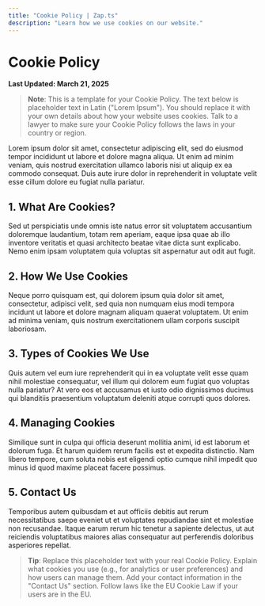 ```yaml
---
title: "Cookie Policy | Zap.ts"
description: "Learn how we use cookies on our website."
---
```


# Cookie Policy

**Last Updated: March 21, 2025**

> **Note**: This is a template for your Cookie Policy. The text below is placeholder text in Latin ("Lorem Ipsum"). You should replace it with your own details about how your website uses cookies. Talk to a lawyer to make sure your Cookie Policy follows the laws in your country or region.

Lorem ipsum dolor sit amet, consectetur adipiscing elit, sed do eiusmod tempor incididunt ut labore et dolore magna aliqua. Ut enim ad minim veniam, quis nostrud exercitation ullamco laboris nisi ut aliquip ex ea commodo consequat. Duis aute irure dolor in reprehenderit in voluptate velit esse cillum dolore eu fugiat nulla pariatur.

## 1. What Are Cookies?

Sed ut perspiciatis unde omnis iste natus error sit voluptatem accusantium doloremque laudantium, totam rem aperiam, eaque ipsa quae ab illo inventore veritatis et quasi architecto beatae vitae dicta sunt explicabo. Nemo enim ipsam voluptatem quia voluptas sit aspernatur aut odit aut fugit.

## 2. How We Use Cookies

Neque porro quisquam est, qui dolorem ipsum quia dolor sit amet, consectetur, adipisci velit, sed quia non numquam eius modi tempora incidunt ut labore et dolore magnam aliquam quaerat voluptatem. Ut enim ad minima veniam, quis nostrum exercitationem ullam corporis suscipit laboriosam.

## 3. Types of Cookies We Use

Quis autem vel eum iure reprehenderit qui in ea voluptate velit esse quam nihil molestiae consequatur, vel illum qui dolorem eum fugiat quo voluptas nulla pariatur? At vero eos et accusamus et iusto odio dignissimos ducimus qui blanditiis praesentium voluptatum deleniti atque corrupti quos dolores.

## 4. Managing Cookies

Similique sunt in culpa qui officia deserunt mollitia animi, id est laborum et dolorum fuga. Et harum quidem rerum facilis est et expedita distinctio. Nam libero tempore, cum soluta nobis est eligendi optio cumque nihil impedit quo minus id quod maxime placeat facere possimus.

## 5. Contact Us

Temporibus autem quibusdam et aut officiis debitis aut rerum necessitatibus saepe eveniet ut et voluptates repudiandae sint et molestiae non recusandae. Itaque earum rerum hic tenetur a sapiente delectus, ut aut reiciendis voluptatibus maiores alias consequatur aut perferendis doloribus asperiores repellat.

> **Tip**: Replace this placeholder text with your real Cookie Policy. Explain what cookies you use (e.g., for analytics or user preferences) and how users can manage them. Add your contact information in the "Contact Us" section. Follow laws like the EU Cookie Law if your users are in the EU.
